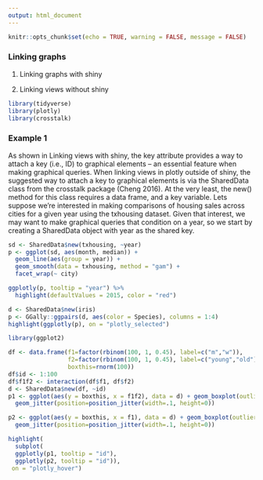 ```yaml
---
output: html_document
---
```



```r
knitr::opts_chunk$set(echo = TRUE, warning = FALSE, message = FALSE)
```

### Linking graphs 

1. Linking graphs with shiny

2. Linking views without shiny

```r
library(tidyverse)
library(plotly)
library(crosstalk)

```

### Example 1

As shown in Linking views with shiny, the key attribute provides a way to attach a key (i.e., ID) to graphical elements – an essential feature when making graphical queries. When linking views in plotly outside of shiny, the suggested way to attach a key to graphical elements is via the SharedData class from the crosstalk package (Cheng 2016). At the very least, the new() method for this class requires a data frame, and a key variable. Lets suppose we’re interested in making comparisons of housing sales across cities for a given year using the txhousing dataset. Given that interest, we may want to make graphical queries that condition on a year, so we start by creating a SharedData object with year as the shared key.

```r
sd <- SharedData$new(txhousing, ~year)
p <- ggplot(sd, aes(month, median)) +
  geom_line(aes(group = year)) + 
  geom_smooth(data = txhousing, method = "gam") + 
  facet_wrap(~ city)

ggplotly(p, tooltip = "year") %>%
  highlight(defaultValues = 2015, color = "red")

```

```r
d <- SharedData$new(iris)
p <- GGally::ggpairs(d, aes(color = Species), columns = 1:4)
highlight(ggplotly(p), on = "plotly_selected")

```

```r
library(ggplot2)

df <- data.frame(f1=factor(rbinom(100, 1, 0.45), label=c("m","w")), 
                 f2=factor(rbinom(100, 1, 0.45), label=c("young","old")),
                 boxthis=rnorm(100))
df$id <- 1:100
df$f1f2 <- interaction(df$f1, df$f2)
d <- SharedData$new(df, ~id)
p1 <- ggplot(aes(y = boxthis, x = f1f2), data = d) + geom_boxplot(outlier.shape=NA) + #avoid plotting outliers twice
  geom_jitter(position=position_jitter(width=.1, height=0))

p2 <- ggplot(aes(y = boxthis, x = f1), data = d) + geom_boxplot(outlier.shape=NA) + #avoid plotting outliers twice
  geom_jitter(position=position_jitter(width=.1, height=0))

highlight(
  subplot(
  ggplotly(p1, tooltip = "id"),
  ggplotly(p2, tooltip = "id")),
 on = "plotly_hover")

```